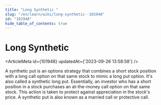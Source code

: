 ```yaml
---
title: "Long Synthetic "
slug: "/en/learn/wiki/long-synthetic--101948"
id: "101948"
hide_table_of_contents: true
---
```



# Long Synthetic 

<ArticleMeta id={101948} updatedAt={'2023-09-26 13:58:58'} />
<div className='border-solid border-b border-t-0 my-4 border-[var(--ifm-color-gray-300)]' />

A synthetic put is an options strategy that combines a short stock position with a long call option on that same stock to mimic a long put option. It's also called a synthetic long put. Essentially, an investor who has a short position in a stock purchases an at-the-money call option on that same stock. This action is taken to protect against appreciation in the stock's price. A synthetic put is also known as a married call or protective call.
